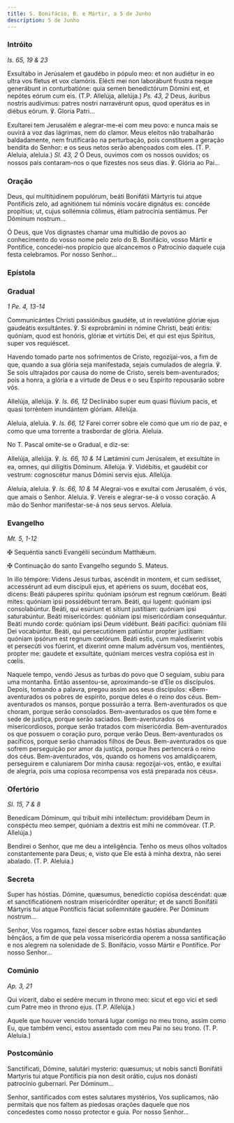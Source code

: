 ```yaml
---
title: S. Bonifácio, B. e Mártir, a 5 de Junho
description: 5 de Junho
---
```


### Intróito

<em>Is. 65, 19 & 23</em>

<div class="side-by-side not-content">

Exsultábo in Jerúsalem et gaudébo in pópulo meo: et non audiétur in eo ultra vos fletus et vox clamóris. Elécti mei non laborábunt frustra neque generábunt in conturbatióne: quia semen benedictórum Dómini est, et nepótes eórum cum eis. (T.P. Allelúja, allelúja.) <em>Ps. 43, 2</em> Deus, áuribus nostris audívimus: patres nostri narravérunt opus, quod operátus es in diébus eórum. ℣. Gloria Patri...

Exultarei tem Jerusalém e alegrar-me-ei com meu povo: e nunca mais se ouvirá a voz das lágrimas, nem do clamor. Meus eleitos não trabalharão baldadamente, nem frutificarão na perturbação, pois constituem a geração bendita do Senhor: e os seus netos serão abençoados com eles. (T. P. Aleluia, aleluia.) <em>Sl. 43, 2</em> Ó Deus, ouvimos com os nossos ouvidos; os nossos pais contaram-nos o que fizestes nos seus dias. ℣. Glória ao Pai...

</div>

### Oração

<div class="side-by-side not-content">

Deus, qui multitúdinem populórum, beáti Bonifátii Mártyris tui atque Pontíficis zelo, ad agnitiónem tui nóminis vocáre dignátus es: concéde propítius; ut, cujus sollémnia cólimus, étiam patrocínia sentiámus. Per Dóminum nostrum...

Ó Deus, que Vos dignastes chamar uma multidão de povos ao conhecimento do vosso nome pelo zelo do B. Bonifácio, vosso Mártir e Pontífice, concedei-nos propício que alcancemos o Patrocínio daquele cuja festa celebramos. Por nosso Senhor...

</div>

### Epístola


<LinkCard
  href="/missal/santos/02-12#epístola"
  title="Os Fundadores da Ordem dos Servitas"
/>

### Gradual

<em>1 Pe. 4, 13-14</em>

<div class="side-by-side not-content">

Communicántes Christi passiónibus gaudéte, ut in revelatióne glóriæ ejus gaudeátis exsultántes. ℣. Si exprobrámini in nómine Christi, beáti éritis: quóniam, quod est honóris, glóriæ et virtútis Dei, et qui est ejus Spíritus, super vos requiéscet.

Havendo tomado parte nos sofrimentos de Cristo, regozijai-vos, a fim de que, quando a sua glória seja manifestada, sejais cumulados de alegria. ℣. Se sois ultrajados por causa do nome de Cristo, sereis bem-aventurados; pois a honra, a glória e a virtude de Deus e o seu Espírito repousarão sobre vós.

Allelúja, allelúja. ℣. <em>Is. 66, 12</em> Declinábo super eum quasi flúvium pacis, et quasi torréntem inundántem glóriam. Allelúja.

Aleluia, aleluia. ℣. <em>Is. 66, 12</em> Farei correr sobre ele como que um rio de paz, e como que uma torrente a trasbordar de glória. Aleluia.

</div>

<aside>No T. Pascal omite-se o Gradual, e diz-se:</aside>

<div class="side-by-side not-content">

Allelúja, allelúja. ℣. <em>Is. 66, 10 & 14</em> Lætámini cum Jerúsalem, et exsultáte in ea, omnes, qui dilígitis Dóminum. Allelúja. ℣. Vidébitis, et gaudébit cor vestrum: cognoscétur manus Dómini servis ejus. Allelúja.

Aleluia, aleluia. ℣. <em>Is. 66, 10 & 14</em> Alegrai-vos e exultai com Jerusalém, ó vós, que amais o Senhor. Aleluia. ℣. Vereis e alegrar-se-á o vosso coração. A mão do Senhor manifestar-se-á nos seus servos. Aleluia.

</div>

### Evangelho

<em>Mt. 5, 1-12</em>

<div class="side-by-side not-content">

<span class="cross text-red-500">✠</span> Sequéntia sancti Evangélii secúndum Matthǽum.

<span class="cross text-red-500">✠</span> Continuação do santo Evangelho segundo S. Mateus.

In illo témpore: Videns Jesus turbas, ascéndit in montem, et cum sedísset, accessérunt ad eum discípuli ejus, et apériens os suum, docébat eos, dicens: Beáti páuperes spíritu: quóniam ipsórum est regnum cœlórum. Beáti mites: quóniam ipsi possidébunt terram. Beáti, qui lugent: quóniam ipsi consolabúntur. Beáti, qui esúriunt et sítiunt justítiam: quóniam ipsi saturabúntur. Beáti misericórdes: quóniam ipsi misericórdiam consequántur. Beáti mundo corde: quóniam ipsi Deum vidébunt. Beáti pacífici: quóniam fílii Dei vocabúntur. Beáti, qui persecutiónem patiúntur propter justítiam: quóniam ipsórum est regnum cœlórum. Beáti estis, cum maledíxerint vobis et persecúti vos fúerint, et díxerint omne malum advérsum vos, mentiéntes, propter me: gaudete et exsultáte, quóniam merces vestra copiósa est in cœlis.

Naquele tempo, vendo Jesus as turbas do povo que O seguiam, subiu para uma montanha. Então assentou-se, aproximando-se d’Ele os discípulos. Depois, tomando a palavra, pregou assim aos seus discípulos: «Bem-aventurados os pobres de espírito, porque deles é o reino dos céus. Bem-aventurados os mansos, porque possuirão a terra. Bem-aventurados os que choram, porque serão consolados. Bem-aventurados os que têm fome e sede de justiça, porque serão saciados. Bem-aventurados os misericordiosos, porque serão tratados com misericórdia. Bem-aventurados os que possuem o coração puro, porque verão Deus. Bem-aventurados os pacíficos, porque serão chamados filhos de Deus. Bem-aventurados os que sofrem perseguição por amor da justiça, porque lhes pertencerá o reino dos céus. Bem-aventurados, vós, quando os homens vos amaldiçoarem, perseguirem e caluniarem Dor minha causa: regozijai-vos, então, e exultai de alegria, pois uma copiosa recompensa vos está preparada nos céus».

</div>

### Ofertório

<em>Sl. 15, 7 & 8</em>

<div class="side-by-side not-content">

Benedícam Dóminum, qui tríbuit mihi intelléctum: providébam Deum in conspéctu meo semper, quóniam a dextris est mihi ne commóvear. (T.P. Allelúja.)

Bendirei o Senhor, que me deu a inteligência. Tenho os meus olhos voltados constantemente para Deus; e, visto que Ele está à minha dextra, não serei abalado. (T. P. Aleluia.)

</div>

### Secreta

<div class="side-by-side not-content">

Super has hóstias. Dómine, quæsumus, benedíctio copiósa descéndat: quæ et sanctificatiónem nostram misericórditer operátur; et de sancti Bonifátii Mártyris tui atque Pontíficis fáciat sollemnitáte gaudére. Per Dóminum nostrum...

Senhor, Vos rogamos, fazei descer sobre estas hóstias abundantes bênçãos, a fim de que pela vossa misericórdia operem a nossa santificação e nos alegrem na solenidade de S. Bonifácio, vosso Mártir e Pontífice. Por nosso Senhor...

</div>

### Comúnio

<em>Ap. 3, 21</em>

<div class="side-by-side not-content">

Qui vícerit, dabo ei sedére mecum in throno meo: sicut et ego vici et sedi cum Patre meo in throno ejus. (T.P. Allelúja.)

Aquele que houver vencido tomará lugar comigo no meu trono, assim como Eu, que também venci, estou assentado com meu Pai no seu trono. (T. P. Aleluia.)

</div>

### Postcomúnio

<div class="side-by-side not-content">

Sanctificati, Dómine, salutári mysterio: quæsumus; ut nobis sancti Bonifátii Martyris tui atque Pontíficis pia non desit orátio, cujus nos donásti patrocínio gubernari. Per Dóminum...

Senhor, santificados com estes salutares mystérios, Vos suplicamos, não permitais que nos faltem as piedosas orações daquele que nos concedestes como nosso protector e guia. Por nosso Senhor...

</div>
